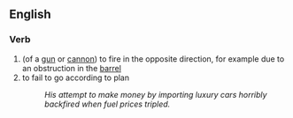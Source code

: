 ==English==
===Verb===
{{en-infl-reg-other-e|backfir|e|}}
#(of a [[gun]] or [[cannon]]) to fire in the opposite direction, for example due to an obstruction in the [[barrel]]
#to fail to go according to plan
#:''His attempt to make money by importing luxury cars horribly backfired when fuel prices tripled.''